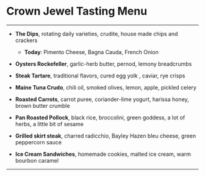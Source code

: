 # Crown Jewel Tasting Menu

---

- **The Dips**, rotating daily varieties, crudite, house made chips and crackers

  - **Today**: Pimento Cheese, Bagna Cauda, French Onion

- **Oysters Rockefeller**, garlic-herb butter, pernod, lemony breadcrumbs

- **Steak Tartare**, traditional flavors, cured egg yolk , caviar, rye crisps

- **Maine Tuna Crudo**, chili oil, smoked olives, lemon, apple, pickled celery

- **Roasted Carrots**, carrot puree, coriander-lime yogurt, harissa honey, brown butter crumble

- **Pan Roasted Pollock**, black rice, broccolini, green goddess, a lot of herbs, a little bit of sesame

- **Grilled skirt steak**, charred radicchio, Bayley Hazen bleu cheese, green peppercorn sauce

- **Ice Cream Sandwiches**, homemade cookies, malted ice cream, warm bourbon caramel

---
